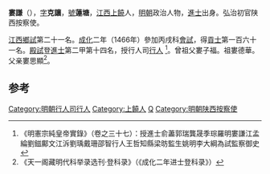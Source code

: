 '''婁謙'''（{{bd|1436年||？|catIdx=L婁}}），[[表字|字]]'''克讓'''，[[號|號]]'''蓮塘'''，[[江西|江西]][[上饒|上饒]]人，[[明朝|明朝]]政治人物，[[進士|進士]]出身。弘治初官陕西按察使。

[[江西|江西]][[鄉試|鄉試]]第二十一名。[[成化|成化]]二年（1466年）參加丙戌科[[會試|會試]]，得[[貢士|貢士]]第一百六十一名。[[殿試|殿試]]登[[進士|進士]]第二甲第十四名，授行人司[[行人_(官職)|行人]] <ref>《明憲宗純皇帝實錄》（卷之三十七）：授進士俞藎郭瑞龔晟季琮羅明婁謙江孟綸劉鎡鄺文江泝劉瑀戴珊邵智行人王哲知縣梁昉監生姚明李大綱為試監察御史</ref>。曾祖父婁子福。祖婁德華。父亲婁思顯<ref>《天一阁藏明代科举录选刊·登科录》（《成化二年进士登科录》）</ref>。

==参考==
{{reflist}}

{{明朝人物小作品}}
{{成化二年丙戌科殿試金榜}}
{{DEFAULTSORT:Lou婁}}

[[Category:明朝行人司行人|Category:明朝行人司行人]]
[[Category:上饒人|Category:上饒人]]
[[Category:婁姓|Q]]
[[Category:明朝陕西按察使|Category:明朝陕西按察使]]